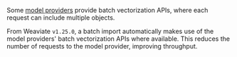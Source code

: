 Some [model providers](/developers/weaviate/model-providers/index.md) provide batch vectorization APIs, where each request can include multiple objects.

From Weaviate `v1.25.0`, a batch import automatically makes use of the model providers' batch vectorization APIs where available. This reduces the number of requests to the model provider, improving throughput.
